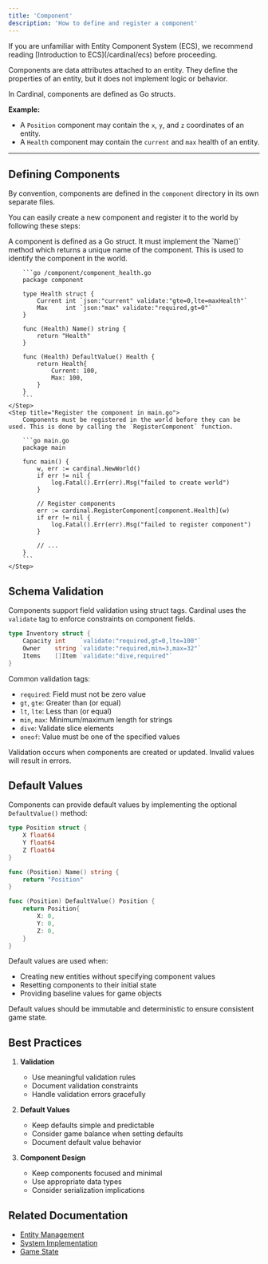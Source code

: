 ```yaml
---
title: 'Component'
description: 'How to define and register a component'
---
```


<Warning>
    If you are unfamiliar with Entity Component System (ECS), we recommend reading [Introduction to ECS](/cardinal/ecs) before proceeding.
</Warning>

Components are data attributes attached to an entity. They define the properties of an entity, but it does not implement logic or behavior.

In Cardinal, components are defined as Go structs.

**Example:**
- A `Position` component may contain the `x`, `y`, and `z` coordinates of an entity.
- A `Health` component may contain the `current` and `max` health of an entity.

---

## Defining Components

By convention, components are defined in the `component` directory in its own separate files.

You can easily create a new component and register it to the world by following these steps:

<Steps>
    <Step title="Define the component struct">
        A component is defined as a Go struct. It must implement the `Name()` method which returns a unique name of the component. This is used to identify the component in the world.

        ```go /component/component_health.go
        package component

        type Health struct {
            Current int `json:"current" validate:"gte=0,lte=maxHealth"`
            Max     int `json:"max" validate:"required,gt=0"`
        }

        func (Health) Name() string {
            return "Health"
        }

        func (Health) DefaultValue() Health {
            return Health{
                Current: 100,
                Max: 100,
            }
        }
        ```
    </Step>
    <Step title="Register the component in main.go">
        Components must be registered in the world before they can be used. This is done by calling the `RegisterComponent` function.

        ```go main.go
        package main

        func main() {
            w, err := cardinal.NewWorld()
            if err != nil {
                log.Fatal().Err(err).Msg("failed to create world")
            }

            // Register components
            err := cardinal.RegisterComponent[component.Health](w)
            if err != nil {
                log.Fatal().Err(err).Msg("failed to register component")
            }

            // ...
        }
        ```
    </Step>
</Steps>

## Schema Validation

Components support field validation using struct tags. Cardinal uses the `validate` tag to enforce constraints on component fields.

```go
type Inventory struct {
    Capacity int    `validate:"required,gt=0,lte=100"`
    Owner    string `validate:"required,min=3,max=32"`
    Items    []Item `validate:"dive,required"`
}
```

Common validation tags:
- `required`: Field must not be zero value
- `gt`, `gte`: Greater than (or equal)
- `lt`, `lte`: Less than (or equal)
- `min`, `max`: Minimum/maximum length for strings
- `dive`: Validate slice elements
- `oneof`: Value must be one of the specified values

<Note>
    Validation occurs when components are created or updated. Invalid values will result in errors.
</Note>

## Default Values

Components can provide default values by implementing the optional `DefaultValue()` method:

```go
type Position struct {
    X float64
    Y float64
    Z float64
}

func (Position) Name() string {
    return "Position"
}

func (Position) DefaultValue() Position {
    return Position{
        X: 0,
        Y: 0,
        Z: 0,
    }
}
```

Default values are used when:
- Creating new entities without specifying component values
- Resetting components to their initial state
- Providing baseline values for game objects

<Warning>
    Default values should be immutable and deterministic to ensure consistent game state.
</Warning>

## Best Practices

1. **Validation**
   - Use meaningful validation rules
   - Document validation constraints
   - Handle validation errors gracefully

2. **Default Values**
   - Keep defaults simple and predictable
   - Consider game balance when setting defaults
   - Document default value behavior

3. **Component Design**
   - Keep components focused and minimal
   - Use appropriate data types
   - Consider serialization implications

## Related Documentation
- [Entity Management](/cardinal/game/entity)
- [System Implementation](/cardinal/game/system)
- [Game State](/cardinal/game/state)
